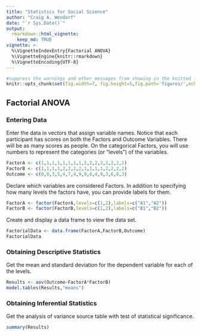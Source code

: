 ```yaml
---
title: "Statistics for Social Science"
author: "Craig A. Wendorf"
date: "`r Sys.Date()`"
output: 
  rmarkdown::html_vignette:
    keep_md: TRUE
vignette: >
  %\VignetteIndexEntry{Factorial ANOVA}
  %\VignetteEngine{knitr::rmarkdown}
  %\VignetteEncoding{UTF-8}
---
```


```r
#suppress the warnings and other messages from showing in the knitted file.
knitr::opts_chunk$set(fig.width=7, fig.height=5,fig.path='figures/',echo=TRUE,warning=FALSE,message=FALSE)
```

## Factorial ANOVA

### Entering Data

Enter the data in vectors that assign variable names. Notice that each participant has scores on both the Factors and Outcome Variables. There will be as many scores as people. On the categorical Factors, you will use numbers to represent the categories (or “levels”) of the variables.

```r
FactorA <- c(1,1,1,1,1,1,1,1,2,2,2,2,2,2,2,2)
FactorB <- c(1,1,1,1,2,2,2,2,1,1,1,1,2,2,2,2)
Outcome <- c(0,0,3,5,4,7,4,9,9,6,4,9,3,6,8,3)
```

Declare which variables are considered Factors. In addition to specifying how many levels the factors have, you can provide labels for them.

```r
FactorA <- factor(FactorA,levels=c(1,2),labels=c("A1","A2"))
FactorB <- factor(FactorB,levels=c(1,2),labels=c("B1","B2"))
```

Create and display a data frame to view the data set.

```r
FactorialData <- data.frame(FactorA,FactorB,Outcome)
FactorialData
```

### Obtaining Descriptive Statistics

Get the mean and standard deviation for the dependent variable for each of the levels.

```r
Results <- aov(Outcome~FactorA*FactorB)
model.tables(Results,"means")
```

### Obtaining Inferential Statistics

Get the analysis of variance source table with test of statistical significance.

```r
summary(Results)
```
